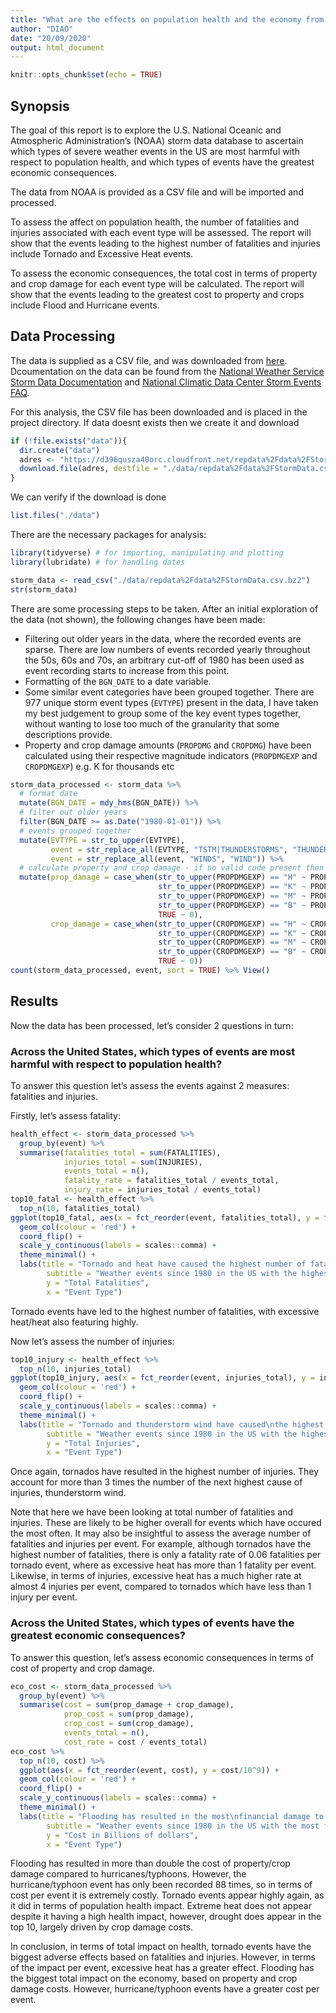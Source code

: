 ```yaml
---
title: "What are the effects on population health and the economy from severe weather events?"
author: "DIAO"
date: "20/09/2020"
output: html_document
---
```


```r
knitr::opts_chunk$set(echo = TRUE)
```

## Synopsis

The goal of this report is to explore the U.S. National Oceanic and Atmospheric Administration's (NOAA) storm data database to ascertain which types of severe weather events in the US are most harmful with respect to population health, and which types of events have the greatest economic consequences.

The data from NOAA is provided as a CSV file and will be imported and processed.

To assess the affect on population health, the number of fatalities and injuries associated with each event type will be assessed. The report will show that the events leading to the highest number of fatalities and injuries include Tornado and Excessive Heat events.

To assess the economic consequences, the total cost in terms of property and crop damage for each event type will be calculated. The report will show that the events leading to the greatest cost to property and crops include Flood and Hurricane events.

## Data Processing

The data is supplied as a CSV file, and was downloaded from [here](https://d396qusza40orc.cloudfront.net/repdata%2Fdata%2FStormData.csv.bz2). Dcoumentation on the data can be found from the [National Weather Service Storm Data Documentation](https://d396qusza40orc.cloudfront.net/repdata%2Fpeer2_doc%2Fpd01016005curr.pdf) and [National Climatic Data Center Storm Events FAQ](https://d396qusza40orc.cloudfront.net/repdata%2Fpeer2_doc%2FNCDC%20Storm%20Events-FAQ%20Page.pdf).

For this analysis, the CSV file has been downloaded and is placed in the project directory. If data doesnt exists then we create it and download

```r
if (!file.exists("data")){
  dir.create("data")
  adres <- "https://d396qusza40orc.cloudfront.net/repdata%2Fdata%2FStormData.csv.bz2"
  download.file(adres, destfile = "./data/repdata%2Fdata%2FStormData.csv.bz2", method = "auto")
}


```

We can verify if the download is done

```r
list.files("./data")
```

There are the necessary packages for analysis:

```r
library(tidyverse) # for importing, manipulating and plotting
library(lubridate) # for handling dates
```


```r
storm_data <- read_csv("./data/repdata%2Fdata%2FStormData.csv.bz2")
str(storm_data)
```

There are some processing steps to be taken. After an initial exploration of the data (not shown), the following changes have been made:

*  Filtering out older years in the data, where the recorded events are sparse. There are low numbers of events recorded yearly throughout the 50s, 60s and 70s, an arbitrary cut-off of 1980 has been used as event recording starts to increase from this point.
*  Formatting of the `BGN_DATE` to a date variable.
*  Some similar event categories have been grouped together. There are 977 unique storm event types (`EVTYPE`) present in the data, I have taken my best judgement to group some of the key event types together, without wanting to lose too much of the granularity that some descriptions provide.
*  Property and crop damage amounts (`PROPDMG` and `CROPDMG`) have been calculated using their respective magnitude indicators (`PROPDMGEXP` and `CROPDMGEXP`) e.g. K for thousands etc


```r
storm_data_processed <- storm_data %>% 
  # format date
  mutate(BGN_DATE = mdy_hms(BGN_DATE)) %>% 
  # filter out older years
  filter(BGN_DATE >= as.Date("1980-01-01")) %>% 
  # events grouped together
  mutate(EVTYPE = str_to_upper(EVTYPE),
         event = str_replace_all(EVTYPE, "TSTM|THUNDERSTORMS", "THUNDERSTORM"),
         event = str_replace_all(event, "WINDS", "WIND")) %>% 
  # calculate property and crop damage - if no valid code present then set to 0
  mutate(prop_damage = case_when(str_to_upper(PROPDMGEXP) == "H" ~ PROPDMG*100,
                                 str_to_upper(PROPDMGEXP) == "K" ~ PROPDMG*1000,
                                 str_to_upper(PROPDMGEXP) == "M" ~ PROPDMG*10^6,
                                 str_to_upper(PROPDMGEXP) == "B" ~ PROPDMG*10^9,
                                 TRUE ~ 0),
         crop_damage = case_when(str_to_upper(CROPDMGEXP) == "H" ~ CROPDMG*100,
                                 str_to_upper(CROPDMGEXP) == "K" ~ CROPDMG*1000,
                                 str_to_upper(CROPDMGEXP) == "M" ~ CROPDMG*10^6,
                                 str_to_upper(CROPDMGEXP) == "B" ~ CROPDMG*10^9,
                                 TRUE ~ 0))
count(storm_data_processed, event, sort = TRUE) %>% View()
```


## Results

Now the data has been processed, let's consider 2 questions in turn:

### Across the United States, which types of events are most harmful with respect to population health?

To answer this question let's assess the events against 2 measures: fatalities and injuries.

Firstly, let's assess fatality:

```r
health_effect <- storm_data_processed %>% 
  group_by(event) %>% 
  summarise(fatalities_total = sum(FATALITIES),
            injuries_total = sum(INJURIES),
            events_total = n(),
            fatality_rate = fatalities_total / events_total,
            injury_rate = injuries_total / events_total) 
top10_fatal <- health_effect %>% 
  top_n(10, fatalities_total)
ggplot(top10_fatal, aes(x = fct_reorder(event, fatalities_total), y = fatalities_total)) +
  geom_col(colour = 'red') +
  coord_flip() +
  scale_y_continuous(labels = scales::comma) +
  theme_minimal() +
  labs(title = "Tornado and heat have caused the highest number of fatalities",
        subtitle = "Weather events since 1980 in the US with the highest number of fatalities",
        y = "Total Fatalities",
        x = "Event Type")
```

Tornado events have led to the highest number of fatalities, with excessive heat/heat also featuring highly. 

Now let's assess the number of injuries:

```r
top10_injury <- health_effect %>% 
  top_n(10, injuries_total)
ggplot(top10_injury, aes(x = fct_reorder(event, injuries_total), y = injuries_total)) +
  geom_col(colour = 'red') +
  coord_flip() +
  scale_y_continuous(labels = scales::comma) +
  theme_minimal() +
  labs(title = "Tornado and thunderstorm wind have caused\nthe highest number of injuries",
        subtitle = "Weather events since 1980 in the US with the highest number of injuries",
        y = "Total Injuries",
        x = "Event Type")
```

Once again, tornados have resulted in the highest number of injuries. They account for more than 3 times the number of the next highest cause of injuries, thunderstorm wind.

Note that here we have been looking at total number of fatalities and injuries. These are likely to be higher overall for events which have occured the most often. It may also be insightful to assess the average number of fatalities and injuries per event. For example, although tornados have the highest number of fatalities, there is only a fatality rate of 0.06 fatalities per tornado event, where as excessive heat has more than 1 fatality per event. Likewise, in terms of injuries, excessive heat has a much higher rate at almost 4 injuries per event, compared to tornados which have less than 1 injury per event.  


### Across the United States, which types of events have the greatest economic consequences?

To answer this question, let's assess economic consequences in terms of cost of property and crop damage.

```r
eco_cost <- storm_data_processed %>% 
  group_by(event) %>% 
  summarise(cost = sum(prop_damage + crop_damage),
            prop_cost = sum(prop_damage),
            crop_cost = sum(crop_damage),
            events_total = n(),
            cost_rate = cost / events_total)
eco_cost %>% 
  top_n(10, cost) %>% 
  ggplot(aes(x = fct_reorder(event, cost), y = cost/10^9)) +
  geom_col(colour = 'red') +
  coord_flip() +
  scale_y_continuous(labels = scales::comma) +
  theme_minimal() +
  labs(title = "Flooding has resulted in the most\nfinancial damage to property and crops",
        subtitle = "Weather events since 1980 in the US with the most financial damage",
        y = "Cost in Billions of dollars",
        x = "Event Type")
```

Flooding has resulted in more than double the cost of property/crop damage compared to hurricanes/typhoons. However, the hurricane/typhoon event has only been recorded 88 times, so in terms of cost per event it is extremely costly. Tornado events appear highly again, as it did in terms of population health impact. Extreme heat does not appear despite it having a high health impact, however, drought does appear in the top 10, largely driven by crop damage costs.

In conclusion, in terms of total impact on health, tornado events have the biggest adverse effects based on fatalities and injuries. However, in terms of the impact per event, excessive heat has a greater effect. Flooding has the biggest total impact on the economy, based on property and crop damage costs. However, hurricane/typhoon events have a greater cost per event.

